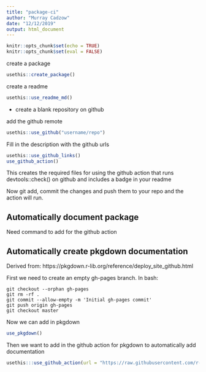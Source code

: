 ```yaml
---
title: "package-ci"
author: "Murray Cadzow"
date: "12/12/2019"
output: html_document
---
```


```r
knitr::opts_chunk$set(echo = TRUE)
knitr::opts_chunk$set(eval = FALSE)
```


create a package
```r
usethis::create_package()
```

create a readme
```r
usethis::use_readme_md()
```


- create a blank repository on github

add the github remote
```r
usethis::use_github("username/repo")
```

Fill in the description with the github urls
```r
usethis::use_github_links()
use_github_action()
```

This creates the required files for using the github action that runs devtools::check() on github and includes a badge in your readme

Now git add, commit the changes and push them to your repo and the action will run.

## Automatically document package

Need command to add for the github action

## Automatically create pkgdown documentation

Derived from: https://pkgdown.r-lib.org/reference/deploy_site_github.html

First we need to create an empty gh-pages branch. In bash:

```
git checkout --orphan gh-pages
git rm -rf .
git commit --allow-empty -m 'Initial gh-pages commit'
git push origin gh-pages
git checkout master
```

Now we can add in pkgdown
```r
use_pkgdown()
```

Then we want to add in the github action for pkgdown to automatically add documentation
```r
usethis:::use_github_action(url = "https://raw.githubusercontent.com/r-lib/actions/master/examples/pkgdown.yaml")
```

